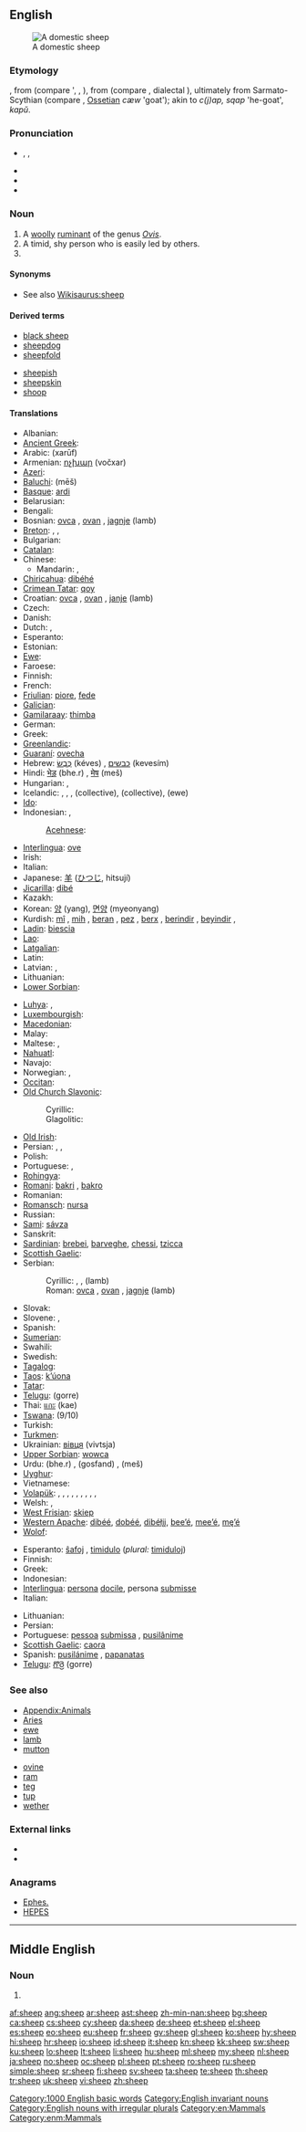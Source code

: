 ==English==
[[Image:Ovis orientalis aries 'Skudde' (aka).jpg|thumb|A domestic sheep]]

===Etymology===
{{etyl|ang}} {{term|sceap|scēap|lang=ang}}, from {{proto|Germanic|skæpom}} (compare {{etyl|fy|-}} {{term|skiep|lang=fy}}', {{etyl|nl|-}} {{term|schaap|lang=nl}}, {{etyl|de|-}} {{term|Schaf|lang=de}}), from {{proto|Germanic|kæppi}} (compare {{etyl|non|-}} {{term|kjappi||he-goat|lang=non}}, {{etyl|de|-}} dialectal {{term|Kippe||newborn calf|lang=de}}), ultimately from Sarmato-Scythian (compare {{etyl|fa|-}} {{term|چپش|tr=čapiš|lang=fa||yearling goat}}, [[Ossetian]] ''cæw'' 'goat'); akin to {{etyl|sq|-}} ''c(j)ap, sqap'' 'he-goat', {{etyl|cu|-}} ''kapŭ''.{{rfscript|Cyrl}}{{rfscript|Glag}}{{rfscript|Ital}}

===Pronunciation===
* {{a|RP|US}} {{enPR|shēp}}, {{IPA|/ʃiːp/}}, {{SAMPA|/Si:p/}}
* {{audio|en-us-sheep.ogg|Audio (US)}}
* {{audio|En-uk-a sheep.ogg|Audio (UK)}}
* {{rhymes|iːp}}

===Noun===
{{en-noun|sheep}}

# A [[woolly]] [[ruminant]] of the genus ''[[Ovis]]''.
# A timid, shy person who is easily led by others.
# {{plural of|[[shoop#Etymology 2|shoop]]}}

====Synonyms====
* See also [[Wikisaurus:sheep]]

====Derived terms====
{{top2}}
* [[black sheep]]
* [[sheepdog]]
* [[sheepfold]]
{{mid2}}
* [[sheepish]]
* [[sheepskin]]
* [[shoop]] {{qualifier|chiefly-humorous back-formation}}
{{bottom}}

====Translations====
{{trans-top|animal}}
* Albanian: {{t-|sq|dele|f|xs=Albanian}}
* [[Ancient Greek]]: {{tø|grc|ὄϊς|m|f|tr=oïs|sc=polytonic}}
* Arabic: {{Arab|[[خروف]]}} (xarūf) {{m}}
* Armenian: [[ոչխար]] (vočxar)
* [[Azeri]]: {{t|az|qoyun}}
* [[Baluchi]]: {{Arab|[[میش]]}} (mēš)
* [[Basque]]: [[ardi]]
* Belarusian: {{t|be|авечка|f|tr=avečka|xs=Belarusian}}
* Bengali: {{t-|bn|ভেড়া|tr=bheŗa|sc=Beng|xs=Bengali}}
* Bosnian: [[ovca]] {{f}}, [[ovan]] {{m}}, [[jagnje]] {{n}} (lamb)
* [[Breton]]: {{t+|br|dañvad|m|xs=Breton}}, {{t+|br|maout|m|xs=Breton}}, {{t|br|dañvadez|xs=Breton}}
* Bulgarian: {{t+|bg|овца|f|tr=ovtsa}}
* [[Catalan]]: {{t-|ca|ovella|f}}
* Chinese:
** Mandarin: {{t-|cmn|綿羊|sc=Hani}}, {{t-|cmn|绵羊|tr=miányáng|sc=Hani}}
* [[Chiricahua]]: [[dibéhé]]
* [[Crimean Tatar]]: [[qoy]]
* Croatian: [[ovca]] {{f}}, [[ovan]] {{m}}, [[janje]] {{n}} (lamb)
* Czech: {{t-|cs|ovce|f}}
* Danish: {{t+|da|får|n}}
* Dutch: {{t+|nl|schaap|n}}, {{t+|nl|schapen|p}}
* Esperanto: {{t-|eo|ŝafo|xs=Esperanto}}
* Estonian: {{t+|et|lammas}}
* [[Ewe]]: {{tø|ee|alẽ|xs=Ewe}}
* Faroese: {{t+|fo|seyður|xs=Faroese}}
* Finnish: {{t+|fi|lammas}}
* French: {{t+|fr|mouton|m}}
* [[Friulian]]: [[piore]], [[fede]]
* [[Galician]]: {{t+|gl|ovella|f|xs=Galician}}
* [[Gamilaraay]]: [[thimba]]
* German: {{t+|de|Schaf|n}}
* Greek: {{t+|el|πρόβατο|n|tr=próvato}}
* [[Greenlandic]]: {{t+|kl|sava|xs=Greenlandic}}
* [[Guaraní]]: [[ovecha]]
* Hebrew: [[כבש|כֶּבֶשׂ]] (kéves) {{m}}, [[כבשים]] (kevesím) {{p}}
* Hindi: [[भेड़]] (bhe.r) {{f}}, [[मेष]] (meš) {{m}}
* Hungarian: {{t+|hu|juh}}, {{t+|hu|birka}}
* Icelandic: {{t+|is|sauður|m}}, {{t+|is|sauðkind|f}}, {{t+|is|kind|f}}, {{t+|is|fé|n}} (collective), {{t+|is|sauðfé|n}} (collective), {{t+|is|ær|f}} (ewe)
* [[Ido]]: {{t+|io|mutono|xs=Ido}}
* Indonesian: {{t+|id|domba|xs=Indonesian}}, {{t+|id|biri-biri|xs=Indonesian}}
*: [[Acehnese]]: {{tø|ace|bubiri}}
* [[Interlingua]]: [[ove]]
* Irish: {{t+|ga|caora|f|xs=Irish}}
* Italian: {{t+|it|pecora|f}}
* Japanese: [[羊]] ([[ひつじ]], hitsují)
* [[Jicarilla]]: [[dibé]]
* Kazakh: {{t-|kk|қой|tr=qoy|sc=Cyrl|xs=Kazakh}}
* Korean: [[양]] (yang), [[면양]] (myeonyang)
* Kurdish: [[mî]] {{qualifier|ewe}}, [[mih]] {{qualifier|ewe}}, [[beran]] {{qualifier|ram}}, [[pez]] {{qualifier|both}}, [[berx]] {{qualifier|little}}, [[berindir]] {{qualifier|young}}, [[beyindir]] {{qualifier|young}}, {{ku-Arab|[[مه‌ڕ]]}}
* [[Ladin]]: [[biescia]]
* [[Lao]]: {{t+|lo|ແກະ|tr=kë'|sc=Laoo|xs=Lao}}
* [[Latgalian]]: {{tø|ltg|vuška|f}}
* Latin: {{t+|la|ovis|f}}
* Latvian: {{t+|lv|aita|xs=Latvian}}, {{t|lv|avs|f}}
* Lithuanian: {{t+|lt|avis|xs=Lithuanian}}
* [[Lower Sorbian]]: {{tø|dsb|wójca|f|xs=Lower Sorbian}}
{{trans-mid}}
* [[Luhya]]: {{tø|luy|likhese}}, {{tø|luy|likhese}}
* [[Luxembourgish]]: {{t|lb|Schof|n}}
* [[Macedonian]]: {{t-|mk|овца|f|tr=óvca}}
* Malay: {{t-|ms|kambing biri biri|xs=Malay}}
* Maltese: {{t-|mt|nagħġa|xs=Maltese}}, {{t-|mt|nagħaġ|p|xs=Maltese}}
* [[Nahuatl]]: {{t|nah|ichcatl}}
* Navajo: {{tø|nv|dibé}}
* Norwegian: {{t+|no|sau|m}}, {{t+|no|får|n}}
* [[Occitan]]: {{t+|oc|feda|f|xs=Occitan}}
* [[Old Church Slavonic]]:
*: Cyrillic: {{tø|cu|овьца|f|tr=ovĭca|sc=Cyrs}}
*: Glagolitic: {{tø|cu|ⰑⰂⰠⰜⰀ|f|tr=ovĭca|sc=Glag}}
* [[Old Irish]]: {{tø|sga|cáera|f}}
* Persian: {{t+|fa|گوسفند|tr=gosfand|xs=Persian}}, {{t-|fa|میش|tr=mêš|xs=Persian}}, {{t|fa|قوچ|tr=ghuĉ|xs=Persian}}
* Polish: {{t+|pl|owca|f}}
* Portuguese: {{t+|pt|carneiro|m}}, {{t+|pt|ovelha|f}}
* [[Rohingya]]: {{tø|rhg|sóol}}
* [[Romani]]: [[bakri]] {{f}}, [[bakro]] {{m}}
* Romanian: {{t+|ro|oaie}}
* [[Romansch]]: [[nursa]]
* Russian: {{t+|ru|овца|f|tr=ovtsá}}
* [[Sami]]: [[sávza]]
* Sanskrit: {{t-|sa|अवि|m|f|tr=avi|xs=Sanskrit}}
* [[Sardinian]]: [[brebei]], [[barveghe]], [[chessi]], [[tzicca]]
* [[Scottish Gaelic]]: {{t-|gd|caora|f|xs=Scottish Gaelic}}
* Serbian:
*: Cyrillic: {{t-|sr|овца|f|sc=Cyrl}}, {{t-|sr|ован|m|sc=Cyrl}}, {{t-|sr|јагње|n|sc=Cyrl}} (lamb)
*: Roman: [[ovca]] {{f}}, [[ovan]] {{m}}, [[jagnje]] {{n}} (lamb)
* Slovak: {{t-|sk|ovca|f}}
* Slovene: {{t+|sl|ovca|f}}, {{t+|sl|oven|m}}
* Spanish: {{t+|es|oveja|f}}
* [[Sumerian]]: {{tø|sux|𒇻|tr=UDU|sc=Xsux}}
* Swahili: {{t+|sw|kondoo|xs=Swahili}}
* Swedish: {{t+|sv|får|n}}
* [[Tagalog]]: {{t+|tl|tupa|xs=Tagalog}}
* [[Taos]]: [[k’úona]]
* [[Tatar]]: {{t+|tt|сарык|sc=Cyrl|xs=Tatar}}
* [[Telugu]]: {{t+|te|గొర్రె}} (gorre)
* Thai: [[แกะ]] (kae)
* [[Tswana]]: {{t-|tn|nku|xs=Tswana}} (9/10)
* Turkish: {{t+|tr|koyun}}
* [[Turkmen]]: {{t|tk|goýun}}
* Ukrainian: [[вівця]] (vivtsja) {{f}}
* [[Upper Sorbian]]: [[wowca]] {{f}}
* Urdu: {{ur-Arab|[[بھیڑ]]}} (bhe.r) {{f}}, {{ur-Arab|[[گوسفند]]}} (gosfand) {{f}}, {{ur-Arab|[[میش]]}} (meš) {{m}}
* [[Uyghur]]: {{t|ug|قوي|sc=ug-Arab}}
* Vietnamese: {{t+|vi|cừu|xs=Vietnamese}}
* [[Volapük]]: {{qualifier|male or female}} {{t|vo|jip}}, {{qualifier|male}} {{t|vo|hijip}}, {{qualifier|female}} {{t|vo|jijip}}, {{qualifier|male or female offspring, young}} {{t|vo|jipül}}, {{qualifier|male offspring, young}} {{t|vo|hijipül}}, {{qualifier|female offspring, young}} {{t|vo|jijipül}}, {{qualifier|male, castrated}} {{t|vo|hojip}}, {{qualifier|female, neutered}} {{t|vo|jojip}}, {{qualifier|young male offspring, castrated}} {{t|vo|hojipül}}, {{qualifier|young female offspring, neutered}} {{t|vo|jojipül}}
* Welsh: {{t+|cy|dafad|f|xs=Welsh}}, {{t+|cy|defaid|p|xs=Welsh}}
* [[West Frisian]]: [[skiep]]
* [[Western Apache]]: [[dibéé]], [[dobéé]], [[dibéłįį]], [[bee’é]], [[mee’é]], [[mę’é]]
* [[Wolof]]: {{t|wo|xar|alt=xar mi}}
{{trans-bottom}}

{{trans-top|shy person}}
* Esperanto: [[ŝafoj]] {{p}}, [[timidulo]] (''plural:'' [[timiduloj]])
* Finnish: {{t-|fi|hiirulainen}}
* Greek: {{t+|el|πρόβατο|n|tr=próvato}}
* Indonesian: {{t|id|pemalu}}
* [[Interlingua]]: [[persona]] [[docile]], persona [[submisse]]
* Italian: {{t+|it|pecora|f}}
{{trans-mid}}
* Lithuanian: {{t|lt|avelė|m|f|xs=Lithuanian}}
* Persian: {{t|fa|بزدل|tr=bozdel|xs=Persian}}
* Portuguese: [[pessoa]] [[submissa]] {{f}}, [[pusilânime]] {{m|f}}
* [[Scottish Gaelic]]: [[caora]]
* Spanish: [[pusilánime]] {{m|f}}, [[papanatas]] {{m|f}}
* [[Telugu]]: [[గొర్రె]] (gorre)
{{trans-bottom}}

===See also===
{{top2}}
* [[Appendix:Animals]]
* [[Aries]]
* [[ewe]]
* [[lamb]]
* [[mutton]]
{{mid2}}
* [[ovine]]
* [[ram]]
* [[teg]]
* [[tup]]
* [[wether]]
{{bottom}}

===External links===
* {{pedia|dab=sheep (disambiguation)|sheep}}
* {{pedia}}

===Anagrams===
* [[Ephes.#English|Ephes.]]
* [[HEPES#English|HEPES]]

[[Category:1000 English basic words]]
[[Category:English invariant nouns]]
[[Category:English nouns with irregular plurals]]
[[Category:en:Mammals]]

----

==Middle English==

===Noun===
{{enm-noun|sheep}}

# {{l|en|sheep}}

[[Category:enm:Mammals]]

[[af:sheep]]
[[ang:sheep]]
[[ar:sheep]]
[[ast:sheep]]
[[zh-min-nan:sheep]]
[[bg:sheep]]
[[ca:sheep]]
[[cs:sheep]]
[[cy:sheep]]
[[da:sheep]]
[[de:sheep]]
[[et:sheep]]
[[el:sheep]]
[[es:sheep]]
[[eo:sheep]]
[[eu:sheep]]
[[fr:sheep]]
[[gv:sheep]]
[[gl:sheep]]
[[ko:sheep]]
[[hy:sheep]]
[[hi:sheep]]
[[hr:sheep]]
[[io:sheep]]
[[id:sheep]]
[[it:sheep]]
[[kn:sheep]]
[[kk:sheep]]
[[sw:sheep]]
[[ku:sheep]]
[[lo:sheep]]
[[lt:sheep]]
[[li:sheep]]
[[hu:sheep]]
[[ml:sheep]]
[[my:sheep]]
[[nl:sheep]]
[[ja:sheep]]
[[no:sheep]]
[[oc:sheep]]
[[pl:sheep]]
[[pt:sheep]]
[[ro:sheep]]
[[ru:sheep]]
[[simple:sheep]]
[[sr:sheep]]
[[fi:sheep]]
[[sv:sheep]]
[[ta:sheep]]
[[te:sheep]]
[[th:sheep]]
[[tr:sheep]]
[[uk:sheep]]
[[vi:sheep]]
[[zh:sheep]]